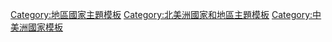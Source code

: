 {{Template category
|type = navbox
|description = 
}}

[[Category:地區國家主題模板|Category:地區國家主題模板]]
[[Category:北美洲國家和地區主題模板|Category:北美洲國家和地區主題模板]]
[[Category:中美洲國家模板|Category:中美洲國家模板]]
